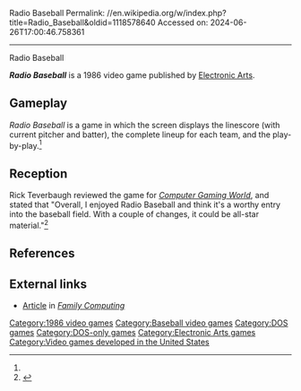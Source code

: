 Radio Baseball
Permalink: //en.wikipedia.org/w/index.php?title=Radio_Baseball&oldid=1118578640
Accessed on: 2024-06-26T17:00:46.758361



------
Radio Baseball
{{Short description|1986 video game}}
{{Orphan|date=September 2022}}

{{Infobox video game
| collapsible = 
| state = 
| italic title = 
| title = Radio Baseball
| image = Radio Baseball Cover Art.jpg
| alt = 
| caption = 
| developer = 
| publisher = [[Electronic Arts]]
| series = 
| engine = 
| platforms = [[DOS]]
| released = 1986
| genre = Sports
| modes = 
}}
'''''Radio Baseball''''' is a 1986 video game published by [[Electronic Arts]].

==Gameplay==
''Radio Baseball'' is a game in which the screen displays the linescore (with current pitcher and batter), the complete lineup for each team, and the play-by-play.<ref name="CGW33"/>

==Reception==
Rick Teverbaugh reviewed the game for ''[[Computer Gaming World]]'', and stated that "Overall, I enjoyed Radio Baseball and think it's a worthy entry into the baseball field. With a couple of changes, it could be all-star material."<ref name="CGW33">{{cite magazine |last=Teverbaugh |first=Rick |title=Sports Scoreboard |magazine=Computer Gaming World |date=December 1986 |volume=1 |issue=33 |pages=52–53}}</ref>

==References==
{{reflist}}

==External links==
*[https://archive.org/details/family-computing-44/page/n45/mode/2up Article] in ''[[Family Computing]]''

[[Category:1986 video games]]
[[Category:Baseball video games]]
[[Category:DOS games]]
[[Category:DOS-only games]]
[[Category:Electronic Arts games]]
[[Category:Video games developed in the United States]]